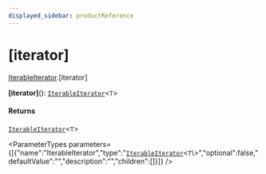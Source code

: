 ```yaml
---
displayed_sidebar: productReference
---
```



# [iterator]

[IterableIterator](../../interfaces/IterableIterator.mdx).[iterator]

**[iterator]**(): [`IterableIterator`](../../interfaces/IterableIterator.mdx)<`T`\>

#### Returns

[`IterableIterator`](../../interfaces/IterableIterator.mdx)<`T`\>

<ParameterTypes parameters={[{"name":"IterableIterator","type":"[`IterableIterator`](../../interfaces/IterableIterator.mdx)<`T`\\>","optional":false,"defaultValue":"","description":"","children":[]}]} />
